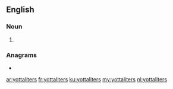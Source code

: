 ==English==

===Noun===
{{head|en|noun plural form}}

# {{plural of|yottaliter|lang=en}}

===Anagrams===
* {{l|en|yottalitres}}

[[ar:yottaliters]]
[[fr:yottaliters]]
[[ku:yottaliters]]
[[my:yottaliters]]
[[nl:yottaliters]]